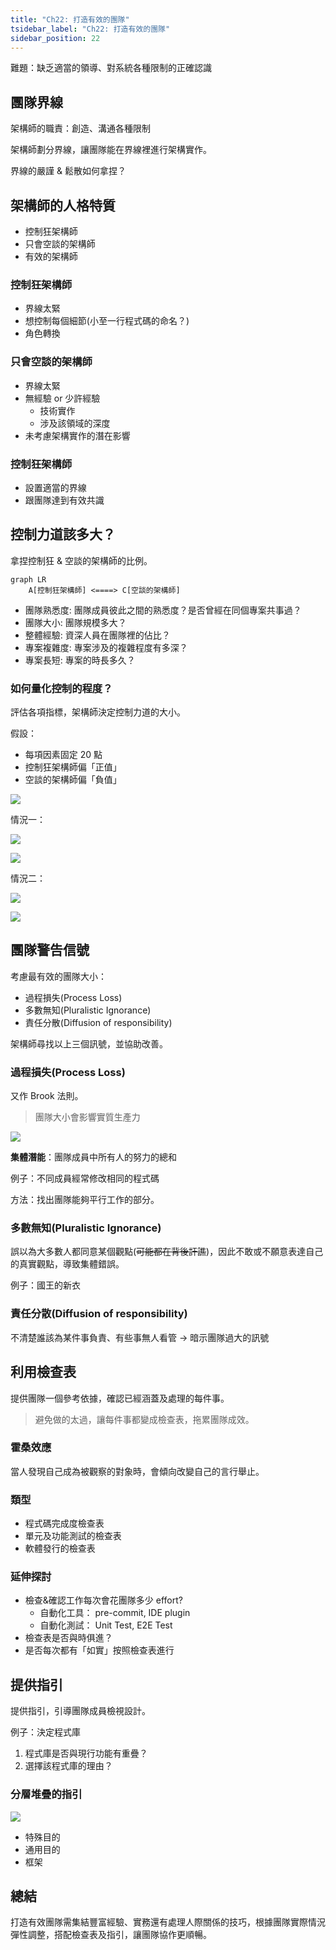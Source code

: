 ```yaml
---
title: "Ch22: 打造有效的團隊"
tsidebar_label: "Ch22: 打造有效的團隊"
sidebar_position: 22
---
```


難題：缺乏適當的領導、對系統各種限制的正確認識

## 團隊界線
架構師的職責：創造、溝通各種限制

架構師劃分界線，讓團隊能在界線裡進行架構實作。

界線的嚴謹 & 鬆散如何拿捏？

## 架構師的人格特質
- 控制狂架構師
- 只會空談的架構師
- 有效的架構師

### 控制狂架構師
- 界線太緊
- 想控制每個細節(小至一行程式碼的命名？)
- 角色轉換

### 只會空談的架構師
- 界線太緊
- 無經驗 or 少許經驗
    - 技術實作
    - 涉及該領域的深度
- 未考慮架構實作的潛在影響

### 控制狂架構師
- 設置適當的界線
- 跟團隊達到有效共識

## 控制力道該多大？
拿捏控制狂 & 空談的架構師的比例。
```mermaid
graph LR
    A[控制狂架構師] <====> C[空談的架構師]
```
- 團隊熟悉度: 團隊成員彼此之間的熟悉度？是否曾經在同個專案共事過？
- 團隊大小: 團隊規模多大？
- 整體經驗: 資深人員在團隊裡的佔比？
- 專案複雜度: 專案涉及的複雜程度有多深？
- 專案長短: 專案的時長多久？

### 如何量化控制的程度？
評估各項指標，架構師決定控制力道的大小。

假設：
- 每項因素固定 20 點
- 控制狂架構師偏「正值」
- 空談的架構師偏「負值」

![](./ch22/22-6.png)

情況一：

![](./ch22/scenario-1.png)

![](./ch22/22-7.png)

情況二：

![](./ch22/scenario-2.png)

![](./ch22/22-8.png)

## 團隊警告信號
考慮最有效的團隊大小：
- 過程損失(Process Loss)
- 多數無知(Pluralistic Ignorance)
- 責任分散(Diffusion of responsibility)

架構師尋找以上三個訊號，並協助改善。

### 過程損失(Process Loss)
又作 Brook 法則。

> 團隊大小會影響實質生產力

![](./ch22/22-9.png)

**集體潛能**：團隊成員中所有人的努力的總和

例子：不同成員經常修改相同的程式碼

方法：找出團隊能夠平行工作的部分。

### 多數無知(Pluralistic Ignorance)
誤以為大多數人都同意某個觀點(~~可能都在背後訐譙~~)，因此不敢或不願意表達自己的真實觀點，導致集體錯誤。

例子：國王的新衣

### 責任分散(Diffusion of responsibility)
不清楚誰該為某件事負責、有些事無人看管 → 暗示團隊過大的訊號

## 利用檢查表
提供團隊一個參考依據，確認已經涵蓋及處理的每件事。

> 避免做的太過，讓每件事都變成檢查表，拖累團隊成效。

### 霍桑效應
當人發現自己成為被觀察的對象時，會傾向改變自己的言行舉止。

### 類型
- 程式碼完成度檢查表
- 單元及功能測試的檢查表
- 軟體發行的檢查表

### 延伸探討
- 檢查&確認工作每次會花團隊多少 effort?
    - 自動化工具： pre-commit, IDE plugin
    - 自動化測試： Unit Test, E2E Test
- 檢查表是否與時俱進？
- 是否每次都有「如實」按照檢查表進行

## 提供指引
提供指引，引導團隊成員檢視設計。

例子：決定程式庫
1. 程式庫是否與現行功能有重疊？
2. 選擇該程式庫的理由？

### 分層堆疊的指引
![](./ch22/22-13.png)
- 特殊目的
- 通用目的
- 框架

## 總結
打造有效團隊需集結豐富經驗、實務還有處理人際關係的技巧，根據團隊實際情況彈性調整，搭配檢查表及指引，讓團隊協作更順暢。
